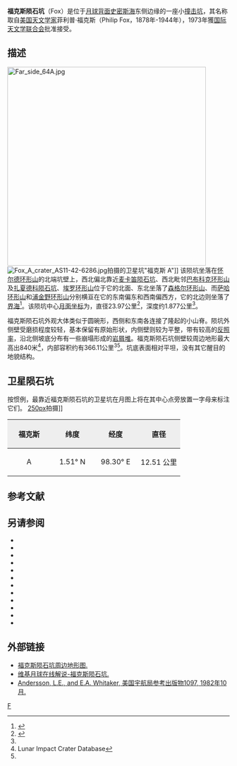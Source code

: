 {{lunar crater data|
 image=Fox crater.png|240px|Fox crater|
 caption=[[月球轨道器1号|月球轨道器1号]]拍摄的福克斯陨石坑(下)和卫星坑"福克斯 A"(上)|
 latitude=0.47|
 N_or_S=N|
 longitude=98.14|
 E_or_W=E|
 diameter=23.97公里|
 depth=1.877公里|
 colong=262|
 eponym=菲利普·福克斯}}

'''福克斯陨石坑'''（Fox）是位于[[月球背面|月球背面]][[史密斯海|史密斯海]]东侧边缘的一座小[[撞击坑|撞击坑]]，其名称取自[[美国|美国]][[天文学家|天文学家]]菲利普·福克斯（Philip Fox，1878年-1944年），1973年獲[[国际天文学联合会|国际天文学联合会]]批准接受。

==描述== 
[[Image:Far_side_64A.jpg|450px]]
[[Image:Fox_A_crater_AS11-42-6286.jpg|thumb]]拍摄的卫星坑"福克斯 A"]] 
该陨坑坐落在[[怀尔德环形山|怀尔德环形山]]的北端坑壁上，西北偏北靠近[[麦卡笛陨石坑|麦卡笛陨石坑]]、西北毗邻[[巴布科克环形山|巴布科克环形山]]及[[扎夏德科陨石坑|扎夏德科陨石坑]]、[[埃罗环形山|埃罗环形山]]位于它的北面、东北坐落了[[森格尔环形山|森格尔环形山]]、而[[萨哈环形山|萨哈环形山]]和[[浦金野环形山|浦金野环形山]]分别横亘在它的东南偏东和西南偏西方，它的北边则坐落了[[界海|界海]]<ref>{{Cite web |url=http://planetarynames.wr.usgs.gov/images/Lunar/lac_64_wac.pdf |title=Crater Fox on the map LAC-64. |access-date=2017-02-02 |archive-date=2016-12-27 |archive-url=https://web.archive.org/web/20161227111928/https://planetarynames.wr.usgs.gov/images/Lunar/lac_64_wac.pdf |dead-url=no }}</ref>。该陨坑中心[[月面坐标|月面坐标]]为{{Coord|0.47|N|98.14|E|globe:Moon|nogoogle=1|noosm=1}}，直径23.97公里<ref name="IAU">{{Cite web |url=http://planetarynames.wr.usgs.gov/Feature/2006 |title=Directory of the International Astronomical Union |access-date=2017-02-02 |archive-date=2018-07-16 |archive-url=https://web.archive.org/web/20180716194928/https://planetarynames.wr.usgs.gov/Feature/2006 |dead-url=no }}</ref>，深度约1.877公里<ref name="LICD"/>。

福克斯陨石坑外观大体类似于圆碗形，西侧和东南各连接了隆起的小山脊。陨坑外侧壁受磨损程度较轻，基本保留有原始形状，内侧壁则较为平整，带有较高的[[反照率|反照率]]，沿北侧坡底分布有一些崩塌形成的[[岩屑堆|岩屑堆]]。福克斯陨石坑侧壁较周边地形最大高出840米<ref name=LICD>Lunar Impact Crater Database</ref>，内部容积约有366.11公里<sup>3</sup><ref name="LICD"/>。坑底表面相对平坦，没有其它醒目的地貌结构。

==卫星陨石坑==
按惯例，最靠近福克斯陨石坑的卫星坑在月图上将在其中心点旁放置一字母来标注它们。
[[image:FoxCraterSAT.jpg|250px]]拍摄]]
{| class="wikitable"
!width="25%" style="background:#eeeeee;" |福克斯 
!width="25%" style="background:#eeeeee;" |纬度
!width="25%" style="background:#eeeeee;" |经度
!width="25%" style="background:#eeeeee;" |直径
|-
|align="center"|A
|align="center"|1.51° N
|align="center"|98.30° E
|align="center"|12.51 公里
|}{{clear}}
==参考文献==
{{Reflist}}

==另请参阅==
{{refbegin}}
* {{cite book
  | last1 = Andersson
  | first1 = L. E.
  | last2 = Whitaker
  | first2 = E. A.
  | authorlink2 = Ewen Whitaker
  | date = 1982
  | title = [[NASA|NASA]] Catalogue of Lunar Nomenclature
  | publisher = NASA RP-1097
  | ref = harv
  }}
* {{cite web
  | last = Blue
  | first = Jennifer
  | date = July 25, 2007
  | title = Gazetteer of Planetary Nomenclature
  | publisher = [[United_States_Geological_Survey|USGS]]
  | url = http://planetarynames.wr.usgs.gov/
  | accessdate = 2007-08-05
  | ref = harv
  | archive-date = 2018-12-25
  | archive-url = https://web.archive.org/web/20181225170157/https://planetarynames.wr.usgs.gov/
  | dead-url = no
  }}
* {{cite book
  | last1 = Bussey
  | first1 = B.
  | authorlink1 = Ben Bussey
  | last2 = Spudis
  | first2 = P.
  | authorlink2 = Paul Spudis
  | date = 2004
  | title = The Clementine Atlas of the Moon
  | publisher = Cambridge University Press
  | location = New York
  | isbn = 978-0-521-81528-4
  | ref = harv
  }}
* {{cite book
  | last1 = Cocks
  | first1 = Elijah E.
  | last2 = Cocks
  | first2 = Josiah C.
  | date = 1995
  | title = Who's Who on the Moon: A Biographical Dictionary of Lunar Nomenclature
  | url = https://archive.org/details/isbn_9780936389271
  | publisher = Tudor Publishers
  | isbn = 978-0-936389-27-1
  | ref = harv
  }}
* {{cite web
  | last = McDowell
  | first = Jonathan
  | date = July 15, 2007
  | url = http://host.planet4589.org/astro/lunar/
  | title = Lunar Nomenclature
  | publisher = Jonathan's Space Report
  | accessdate = 2007-10-24
  | ref = harv
  | archive-date = 2018-12-25
  | archive-url = https://web.archive.org/web/20181225170156/http://host.planet4589.org/astro/lunar/
  | dead-url = no
  }}
* {{cite journal| last1 = Menzel| first1 = D. H.| last2 = Minnaert| first2 = M.| last3 = Levin| first3 = B.| last4 = Dollfus| first4 = A.| last5 = Bell| first5 = B.| title = Report on Lunar Nomenclature by the Working Group of Commission 17 of the IAU| doi = 10.1007/BF00171763| journal = Space Science Reviews| volume = 12| issue = 2| pages = 136–186| date = 1971| bibcode = 1971SSRv...12..136M| ref = harv}}
* {{cite book
  | first = Patrick
  | last = Moore
  | authorlink = Patrick Moore
  | date = 2001
  | title = On the Moon
  | url = https://archive.org/details/patrickmooreonmo00patr
  | publisher = Sterling Publishing Co.
  | isbn = 978-0-304-35469-6
  | ref = harv
  }}
* {{cite book
  | first = Fred W.
  | last = Price
  | date = 1988
  | title = The Moon Observer's Handbook
  | publisher = Cambridge University Press
  | isbn = 978-0-521-33500-3
  | ref = harv
  }}
* {{cite book
  | last = Rükl
  | first = Antonín
  | authorlink = Antonín Rükl
  | date = 1990
  | title = Atlas of the Moon
  | publisher = Kalmbach Books
  | isbn = 978-0-913135-17-4
  | ref = harv
  }}
* {{cite book
  | last = Webb
  | first = Rev. T. W.
  | authorlink = Thomas William Webb
  | date = 1962
  | title = Celestial Objects for Common Telescopes
  | url = https://archive.org/details/celestialobjects00webb
  | edition = 6th revised
  | publisher = Dover
  | isbn = 978-0-486-20917-3
  | ref = harv
  }}
* {{cite book
  | first = Ewen A.
  | last = Whitaker
  | authorlink = Ewen Whitaker
  | date = 1999
  | title = Mapping and Naming the Moon
  | publisher = Cambridge University Press
  | isbn = 978-0-521-62248-6
  | ref = harv
  }}
* {{cite book
  | first = Peter T.
  | last = Wlasuk
  | date = 2000
  | title = Observing the Moon
  | publisher = Springer
  | isbn = 978-1-85233-193-1
  | ref = harv
 }}
{{refend}}

==外部链接==
*[http://www.lpi.usra.edu/resources/mapcatalog/LTO/lto64d3_1/ 福克斯陨石坑周边地形图.] {{Wayback|url=http://www.lpi.usra.edu/resources/mapcatalog/LTO/lto64d3_1/ |date=20201127015914 }}
*[http://the-moon.wikispaces.com/Fox 维基月球在线解说-福克斯陨石坑.] {{Wayback|url=http://the-moon.wikispaces.com/Fox |date=20180302043433 }}
*[http://planet4589.org/astro/lunar/RP-1097.pdf Andersson, L.E., and E.A. Whitaker, 美国宇航局参考出版物1097, 1982年10月.] {{Wayback|url=http://planet4589.org/astro/lunar/RP-1097.pdf |date=20141006125838 }}

[[Category:月球环形山|F]]
{{月球環形山 (C-F)}}